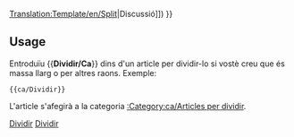 <noinclude>[[Translation:Template/en/Split]]</noinclude><noinclude></noinclude>{{ca/Metacaixa d'avís| tipus  = moure
| imatge=en/Split.png| text  = <strong>Dividir</strong><br>S'ha suggerit que aquesta pàgina es divideixi en diverses pàgines. ([[{{{discussió|{{TALKPAGENAME}}}}}|Discussió]])
}}<includeonly>{{{1|[[Category:ca/Articles per dividir]]}}}</includeonly><noinclude>

==Usage==
Entroduïu <nowiki>{{</nowiki>'''Dividir/Ca'''<nowiki>}}</nowiki> dins d'un article per dividir-lo si vostè creu que és massa llarg o per altres raons. Exemple: 
<pre>{{ca/Dividir}}</pre>
L'article s'afegirà a la categoria [[:Category:ca/Articles per dividir]].

[[Category:ca/Plantilles|Dividir]][[Category:ca/Caixes de missatges|Dividir]]</noinclude>